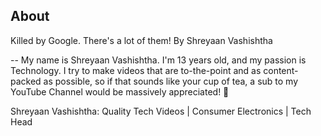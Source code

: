 ## About

<AboutCard>
Killed by Google. There's a lot of them! By Shreyaan Vashishtha

--
My name is Shreyaan Vashishtha. I'm 13 years old, and my passion is Technology.  I try to make videos that are to-the-point and as content-packed as possible, so if that sounds like your cup of tea, a sub to my YouTube Channel would be massively appreciated! 🙏

Shreyaan Vashishtha: Quality Tech Videos | Consumer Electronics | Tech Head

</AboutCard>
